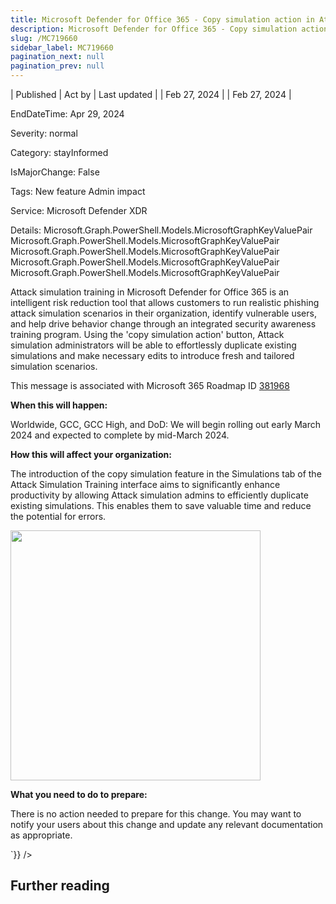 ```yaml
---
title: Microsoft Defender for Office 365 - Copy simulation action in Attack simulation training
description: Microsoft Defender for Office 365 - Copy simulation action in Attack simulation training
slug: /MC719660
sidebar_label: MC719660
pagination_next: null
pagination_prev: null
---
```



| Published | Act by | Last updated |
| Feb 27, 2024 |  | Feb 27, 2024 |

EndDateTime: Apr 29, 2024

Severity: normal

Category: stayInformed

IsMajorChange: False

Tags: New feature Admin impact

Service: Microsoft Defender XDR

Details: Microsoft.Graph.PowerShell.Models.MicrosoftGraphKeyValuePair Microsoft.Graph.PowerShell.Models.MicrosoftGraphKeyValuePair Microsoft.Graph.PowerShell.Models.MicrosoftGraphKeyValuePair Microsoft.Graph.PowerShell.Models.MicrosoftGraphKeyValuePair Microsoft.Graph.PowerShell.Models.MicrosoftGraphKeyValuePair

<div dangerouslySetInnerHTML={{__html:`
<p>Attack simulation training in Microsoft Defender for Office 365 is an intelligent risk reduction tool that allows customers to run realistic phishing attack simulation scenarios in their organization, identify vulnerable users, and help drive behavior change through an integrated security awareness training program. Using the 'copy simulation action' button, Attack simulation administrators will be able to effortlessly duplicate existing simulations and make necessary edits to introduce fresh and tailored simulation scenarios.</p>
<p>This message is associated with Microsoft 365 Roadmap ID <a href="https://www.microsoft.com/microsoft-365/roadmap?filters=&amp;searchterms=381968" target="_blank">381968</a></p>
<p><b>When this will happen:</b></p>

<p>Worldwide, GCC, GCC High, and DoD: We will begin rolling out early March 2024 and expected to complete by mid-March 2024.</p>

<p><b>How this will affect your organization:</b></p>

<p>The introduction of the copy simulation feature in the Simulations tab of the Attack Simulation Training interface aims to significantly enhance productivity by allowing Attack simulation admins to efficiently duplicate existing simulations. This enables them to save valuable time and reduce the potential for errors.</p><p><img src="https://img-prod-cms-rt-microsoft-com.akamaized.net/cms/api/am/imageFileData/RW1hqr5?ver=495f" style="width: 400px;"><br></p><p><b>What you need to do to prepare:</b><br></p>
<p>There is no action needed to prepare for this change. You may want to notify your users about this change and update any relevant documentation as appropriate.</p>
`}} />

## Further reading
